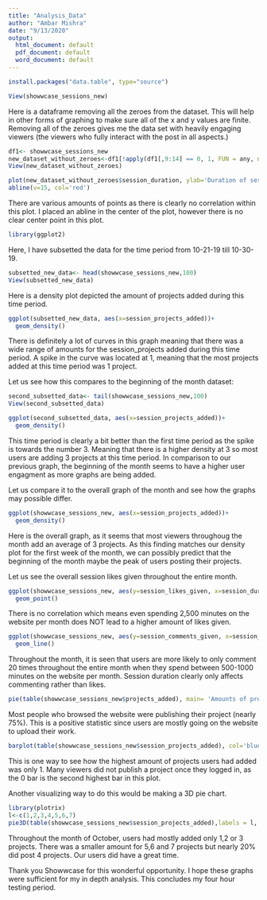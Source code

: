 ```yaml
---
title: "Analysis_Data"
author: "Ambar Mishra"
date: "9/13/2020"
output:
  html_document: default
  pdf_document: default
  word_document: default
---
```

```r
install.packages("data.table", type="source")
```


```r
View(showwcase_sessions_new)
```


Here is a dataframe removing all the zeroes from the dataset. This will help in other forms of graphing to make sure all of the x and y values are finite. Removing all of the zeroes gives me the data set with heavily engaging viewers (the viewers who fully interact with the post in all aspects.)
```r
df1<- showwcase_sessions_new
new_dataset_without_zeroes<-df1[!apply(df1[,9:14] == 0, 1, FUN = any, na.rm = TRUE),]
View(new_dataset_without_zeroes)
```


```r
plot(new_dataset_without_zeroes$session_duration, ylab='Duration of session')
abline(v=15, col='red')
```

There are various amounts of points as there is clearly no correlation within this plot. I placed an abline in the center of the plot, however there is no clear center point in this plot. 








```r
library(ggplot2)

```



Here, I have subsetted the data for the time period from 10-21-19 till 10-30-19. 
```r
subsetted_new_data<- head(showwcase_sessions_new,100)
View(subsetted_new_data)
```

Here is a density plot depicted the amount of projects added during this time period. 
```r
ggplot(subsetted_new_data, aes(x=session_projects_added))+
  geom_density()
```
There is definitely a lot of curves in this graph meaning that there was a wide range of amounts for the session_projects added during this time period. A spike in the curve was located at 1, meaning that the most projects added at this time period was 1 project. 

Let us see how this compares to the beginning of the month dataset:
```r
second_subsetted_data<- tail(showwcase_sessions_new,100)
View(second_subsetted_data)
```

```r
ggplot(second_subsetted_data, aes(x=session_projects_added))+
  geom_density()
```

This time period is clearly a bit better than the first time period as the spike is towards the number 3. Meaning that there is a higher density at 3 so most users are adding 3 projects at this time period. In comparison to our previous graph, the beginning of the month seems to have a higher user engagment as more graphs are being added.


Let us compare it to the overall graph of the month and see how the graphs may possible differ. 
```r
ggplot(showwcase_sessions_new, aes(x=session_projects_added))+
  geom_density()
```
Here is the overall graph, as it seems that most viewers throughoug the month add an average of 3 projects. As this finding matches our density plot for the first week of the month, we can possibly predict that the beginning of the month maybe the peak of users posting their projects. 



Let us see the overall session likes given throughout the entire month.
```r
ggplot(showwcase_sessions_new, aes(y=session_likes_given, x=session_duration, color= 'blue'))+
  geom_point()


```
There is no correlation which means even spending 2,500 minutes on the website per month does NOT lead to a higher amount of likes given. 

```r
ggplot(showwcase_sessions_new, aes(y=session_comments_given, x=session_duration, color= 'blue'))+
  geom_line()
```
Throughout the month, it is seen that users are more likely to only comment 20 times throughout the entire month when they spend between 500-1000 minutes on the website per month. Session duration clearly only affects commenting rather than likes.



```r
pie(table(showwcase_sessions_new$projects_added), main= 'Amounts of projects in the month of October')
```

Most people who browsed the website were publishing their project (nearly 75%). This is a positive statistic since users are mostly going on the website to upload their work. 


```r
barplot(table(showwcase_sessions_new$session_projects_added), col='blue', xlab='# of projects', ylab='Logged in entries' )
```
This is one way to see how the highest amount of projects users had added was only 1. Many viewers did not publish a project once they logged in, as the 0 bar is the second highest bar in this plot. 

Another visualizing way to do this would be making a 3D pie chart. 
```r
library(plotrix)
l<-c(1,2,3,4,5,6,7)
pie3D(table(showwcase_sessions_new$session_projects_added),labels = l, main= 'Amounts of projects added in the month of October')
```
Throughout the month of October, users had mostly added only 1,2 or 3 projects. There was a smaller amount for 5,6 and 7 projects but nearly 20% did post 4 projects. Our users did have a great time.



Thank you Showwcase for this wonderful opportunity. I hope these graphs were sufficient for my in depth analysis. This concludes my four hour testing period. 
